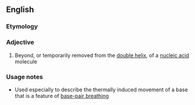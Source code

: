 ==English==

===Etymology===
{{prefix|en|extra|helical}}

===Adjective===
{{en-adj|-}}

# {{lb|en|genetics}} Beyond, or temporarily removed from the [[double helix]], of a [[nucleic acid]] molecule

===Usage notes===
* Used especially to describe the thermally induced movement of a base that is a feature of [[base-pair breathing]]